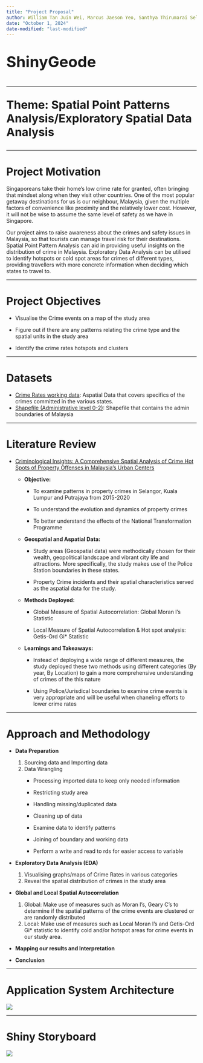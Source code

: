 ```yaml
---
title: "Project Proposal"
author: William Tan Juin Wei, Marcus Jaeson Yeo, Santhya Thirumarai Selvan
date: "October 1, 2024"
date-modified: "last-modified"
---
```


::: {style="font-size:40px"}
**ShinyGeode**
:::

------------------------------------------------------------------------

::: {style="font-size:30px"}
**Theme: Spatial Point Patterns Analysis/Exploratory Spatial Data Analysis**
:::

------------------------------------------------------------------------

# Project Motivation

Singaporeans take their home's low crime rate for granted, often bringing that mindset along when they visit other countries. One of the most popular getaway destinations for us is our neighbour, Malaysia, given the multiple factors of convenience like proximity and the relatively lower cost. However, it will not be wise to assume the same level of safety as we have in Singapore.

Our project aims to raise awareness about the crimes and safety issues in Malaysia, so that tourists can manage travel risk for their destinations. Spatial Point Pattern Analysis can aid in providing useful insights on the distribution of crime in Malaysia. Exploratory Data Analysis can be utilised to identify hotspots or cold spot areas for crimes of different types, providing travellers with more concrete information when deciding which states to travel to.

------------------------------------------------------------------------

# Project Objectives

-   Visualise the Crime events on a map of the study area

-   Figure out if there are any patterns relating the crime type and the spatial units in the study area

-   Identify the crime rates hotspots and clusters

------------------------------------------------------------------------

# Datasets

-   [Crime Rates working data](https://data.gov.my/data-catalogue/crime_district): Aspatial Data that covers specifics of the crimes committed in the various states.
-   [Shapefile (Administrative level 0-2)](https://data.humdata.org/dataset/cod-ab-mys?): Shapefile that contains the admin boundaries of Malaysia

------------------------------------------------------------------------

# Literature Review

-   [Criminological Insights: A Comprehensive Spatial Analysis of Crime Hot Spots of Property Offenses in Malaysia's Urban Centers](https://journals2.ums.ac.id/fg/article/view/4306/1203)

    -   **Objective:**

        -   To examine patterns in property crimes in Selangor, Kuala Lumpur and Putrajaya from 2015-2020

        -   To understand the evolution and dynamics of property crimes

        -   To better understand the effects of the National Transformation Programme

    -   **Geospatial and Aspatial Data:**

        -   Study areas (Geospatial data) were methodically chosen for their wealth, geopolitical landscape and vibrant city life and attractions. More specifically, the study makes use of the Police Station boundaries in these states.

        -   Property Crime incidents and their spatial characteristics served as the aspatial data for the study.

    -   **Methods Deployed:**

        -   Global Measure of Spatial Autocorrelation: Global Moran I's Statistic

        -   Local Measure of Spatial Autocorrelation & Hot spot analysis: Getis-Ord Gi\* Statistic

    -   **Learnings and Takeaways:**

        -   Instead of deploying a wide range of different measures, the study deployed these two methods using different categories (By year, By Location) to gain a more comprehensive understanding of crimes of the this nature

        -   Using Police/Jurisdical boundaries to examine crime events is very appropriate and will be useful when chaneling efforts to lower crime rates

------------------------------------------------------------------------

# Approach and Methodology

-   **Data Preparation**

    1.  Sourcing data and Importing data
    2.  Data Wrangling
        -   Processing imported data to keep only needed information

        -   Restricting study area

        -   Handling missing/duplicated data

        -   Cleaning up of data

        -   Examine data to identify patterns

        -   Joining of boundary and working data

        -   Perform a write and read to rds for easier access to variable

-   **Exploratory Data Analysis (EDA)**

    1.  Visualising graphs/maps of Crime Rates in various categories
    2.  Reveal the spatial distribution of crimes in the study area

-   **Global and Local Spatial Autocorrelation**

    1.  Global: Make use of measures such as Moran I's, Geary C's to determine if the spatial patterns of the crime events are clustered or are randomly distributed
    2.  Local: Make use of measures such as Local Moran I's and Getis-Ord Gi\* statistic to identify cold and/or hotspot areas for crime events in our study area.

-   **Mapping our results and Interpretation**

-   **Conclusion**

------------------------------------------------------------------------

# Application System Architecture

![](images/Backend-01.gif)

------------------------------------------------------------------------

# Shiny Storyboard

![](images/clipboard-3317242451.png)
